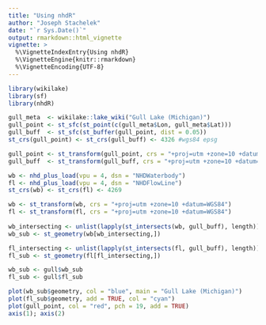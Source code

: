 ```yaml
---
title: "Using nhdR"
author: "Joseph Stachelek"
date: "`r Sys.Date()`"
output: rmarkdown::html_vignette
vignette: >
  %\VignetteIndexEntry{Using nhdR}
  %\VignetteEngine{knitr::rmarkdown}
  %\VignetteEncoding{UTF-8}
---
```


```r
library(wikilake)
library(sf)
library(nhdR)

gull_meta  <- wikilake::lake_wiki("Gull Lake (Michigan)")
gull_point <- st_sfc(st_point(c(gull_meta$Lon, gull_meta$Lat)))
gull_buff  <- st_sfc(st_buffer(gull_point, dist = 0.05))
st_crs(gull_point) <- st_crs(gull_buff) <- 4326 #wgs84 epsg

gull_point <- st_transform(gull_point, crs = "+proj=utm +zone=10 +datum=WGS84")  
gull_buff  <- st_transform(gull_buff, crs = "+proj=utm +zone=10 +datum=WGS84")

```

```r
wb <- nhd_plus_load(vpu = 4, dsn = "NHDWaterbody")
fl <- nhd_plus_load(vpu = 4, dsn = "NHDFlowLine")
st_crs(wb) <- st_crs(fl) <- 4269

wb <- st_transform(wb, crs = "+proj=utm +zone=10 +datum=WGS84")  
fl <- st_transform(fl, crs = "+proj=utm +zone=10 +datum=WGS84")  
  
wb_intersecting <- unlist(lapply(st_intersects(wb, gull_buff), length)) > 0
wb_sub <- st_geometry(wb[wb_intersecting,])

fl_intersecting <- unlist(lapply(st_intersects(fl, gull_buff), length)) > 0
fl_sub <- st_geometry(fl[fl_intersecting,])
```

```r
wb_sub <- gull$wb_sub
fl_sub <- gull$fl_sub
```

```r
plot(wb_sub$geometry, col = "blue", main = "Gull Lake (Michigan)")
plot(fl_sub$geometry, add = TRUE, col = "cyan")
plot(gull_point, col = "red", pch = 19, add = TRUE)
axis(1); axis(2)
```
